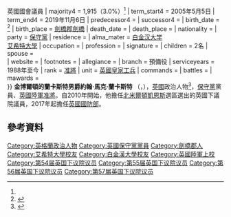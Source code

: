 {{noteTA
|G1= PoliticiansUK
|G2= UK Places
|1=zh-cn:戴维·卡梅伦;zh-hk:甘民樂;zh-tw:大衛·卡麥隆
}}
{{Infobox MP
| name                = 金博爾頓的蘭卡斯特勳爵 <small>[[准將|准將]] 閣下<br/>Brig. The Rt Hon. the Lord Lancaster of Kimbolton {{postnominals|country=GBR|TD|VR|PC}}</small>
| image               = Marklancaster.jpg
| caption             = 馬克·蘭卡斯特軍裝照（時任陸軍中校）
| office              = {{le|三軍國務大臣|Minister of State for the Armed Forces}}
| primeminister       = [[文翠珊|文翠珊]]<br/>[[鲍里斯·约翰逊|鲍里斯·约翰逊]]
| 1blankname          = [[英國國防大臣|國防大臣]]
| 1namedata           = [[房應麟|房應麟]]<br/>[[加文·威廉姆森|加文·威廉姆森]]<br/>[[彭妮·莫当特|彭妮·莫当特]]<br/>[[本·華萊士_(英國政治人物)|本·華萊士]]
| term_start          = 2017年6月13日
| term_end            = 2019年12月16日
| predecessor         = [[邁克·潘寧|邁克·潘寧]]
| successor           = [[安妮-馬里·特雷維萊|安妮-馬里·特雷維萊]]
| office1             = [[英國國防部|退伍軍人、後備部隊及國防人員事務]][[政務次官|政務次官]]
| primeminister1      = [[戴维·卡梅伦|戴维·卡梅伦]]<br/>文翠珊
| 1blankname1         = [[英國國防大臣|大臣]]
| 1namedata1          = 房應麟
| term_start1         = 2015年5月12日
| term_end1           = 2017年6月13日
| predecessor1        = [[安娜·苏布里|安娜·苏布里]]
| successor1          = [[托比亞斯·埃伍德|托比亞斯·埃伍德]]
| office2             = {{le|財政部專員|Junior Lord of the Treasury}}<br/>兼[[黨鞭長|政府黨鞭]]
| primeminister2      = 戴维·卡梅伦
| 1blankname2         = [[財政大臣_(英國)|財相]]
| 1namedata2          = [[歐思邦|歐思邦]]
| term_start2         = 2012年9月9日
| term_end2           = 2015年5月12日
| predecessor2        = 
| successor2          = 
|office3              = [[國際發展大臣|國際發展大臣]]{{le|國會私人秘書|Parliamentary Private Secretary}}
| primeminister3      = 戴维·卡梅伦
| 1blankname3         = [[國際發展大臣|大臣]]
| 1namedata3          = [[安德魯·米切爾|安德魯·米切爾]]
| term_start3         = 2010年11月17日
| term_end3           = 2012年9月9日
| predecessor3        = {{le|凱瑞·麥卡錫|Kerry McCarthy}}
| successor3          = [[朱利安·史密斯|朱利安·史密斯]]
| constituency_MP4    = [[北米爾頓凱恩斯_(英國國會選區)|北米爾頓凱恩斯]]選區<br /><small>{{le|東北米爾頓凱恩斯|North East Milton Keynes (UK Parliament constituency)}}選區（2005年－2010年）</small>
| parliament4         = 國會議員 (英國){{!}}英國國會議員
| majority4           = 1,915（3.0%）<ref name="bbc"/>
| term_start4         = 2005年5月5日
| term_end4           = 2019年11月6日
| predecessor4        = {{le|布萊恩·懷特|Brian White (British politician)}}
| successor4          =
| birth_date          = {{Birth date and age|1970|05|12}}<ref name="bbc">{{cite news |url=http://news.bbc.co.uk/1/shared/mpdb/html/405.stm |title=Mark Lancaster |website=[[BBC_News|BBC News]] |date=13 February 2007 |accessdate=1 April 2008 |deadurl=yes |archiveurl=https://web.archive.org/web/20090605205605/http://news.bbc.co.uk/1/shared/mpdb/html/405.stm |archivedate=5 June 2009 }}</ref>
| birth_place         = {{ENG}}[[劍橋郡|劍橋郡]][[劍橋|劍橋]]
| death_date          =
| death_place         =
| nationality         = {{UK}}
| party               = [[保守黨_(英國)|保守黨]]
| residence           = 
| alma_mater          = [[白金汉大学|白金汉大学]]<br/>[[艾希特大學|艾希特大學]]
| occupation          = 
| profession          =
| signature           =
| children            = 2名
| spouse              = {{marriage|Katherine Reader|1995|2007}}<br/>{{marriage|[[卡羅琳·戴恩內奇|卡羅琳·戴恩內奇]]|2014}}
| website             = {{URL|http://www.lancaster4mk.com}}
| footnotes           =
<!--軍事背景-->
| allegiance = {{UK}}
| branch = {{army|United Kingdom|name=英國陸軍}}預備役
| serviceyears = 1988年至今
| rank = [[准將|准將]]
| unit = [[英國皇家工兵|英國皇家工兵]]
| commands = 
| battles = 
| mawards = {{le|地方軍獎章|Territorial Decoration}}<br/>{{le|志願後備役服務獎章|Volunteer Reserves Service Medal}}
}}
'''金博爾頓的蘭卡斯特男爵約翰·馬克·蘭卡斯特''' {{postnominals|country=GBR|TD|VR|PC}}（{{lang-en|John Mark Lancaster, Baron Lancaster of Kimbolton}}，{{bd|1970年|5月12日}}），[[英國|英國]]政治人物<ref name=DMail1159899>{{cite news|url=http://www.dailymail.co.uk/news/article-1159899/The-modern-face-Tory-Party-Front-bencher-splits-mother-baby--shell-voting-Labour.html|title=Lover splits from high-flying Tory MP and says she'll now vote Labour|author=Andy Dolan|publisher=[[Daily_Mail|Daily Mail]]|date=7 March 2009|accessdate=5 March 2014|location=London|archive-date=2016-03-03|archive-url=https://web.archive.org/web/20160303230148/http://www.dailymail.co.uk/news/article-1159899/The-modern-face-Tory-Party-Front-bencher-splits-mother-baby--shell-voting-Labour.html|dead-url=no}}</ref>，[[保守黨_(英國)|保守黨]]黨員、[[英國陸軍|英國陸軍]][[准將|准將]]。自2010年開始，他擔任[[北米爾頓凱恩斯_(英國國會選區)|北米爾頓凱恩斯]]選區選出的英國下議院議員，2017年起擔任[[英國國防部|英國國防部]]{{le|三軍國務大臣|Minister of State for the Armed Forces}}。

==參考資料==
{{Reflist}}
{{DEFAULTSORT:Lancaster, Mark}}
[[Category:英格蘭政治人物|Category:英格蘭政治人物]]
[[Category:英國保守黨黨員|Category:英國保守黨黨員]]
[[Category:劍橋郡人|Category:劍橋郡人]]
[[Category:艾希特大學校友|Category:艾希特大學校友]]
[[Category:白金漢大學校友|Category:白金漢大學校友]]
[[Category:英國陸軍上校|Category:英國陸軍上校]]
[[Category:第54届英国下议院议员|Category:第54届英国下议院议员]]
[[Category:第55届英国下议院议员|Category:第55届英国下议院议员]]
[[Category:第56届英国下议院议员|Category:第56届英国下议院议员]]
[[Category:第57届英国下议院议员|Category:第57届英国下议院议员]]